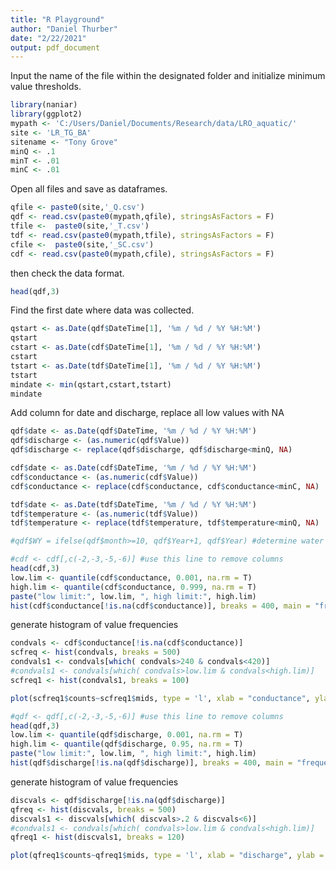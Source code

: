 ```yaml
---
title: "R Playground"
author: "Daniel Thurber"
date: "2/22/2021"
output: pdf_document
---
```


Input the name of the file within the designated folder and initialize minimum value thresholds.
```r
library(naniar)
library(ggplot2)
mypath <- 'C:/Users/Daniel/Documents/Research/data/LRO_aquatic/'
site <- 'LR_TG_BA'
sitename <- "Tony Grove"
minQ <- .1
minT <- .01
minC <- .01
```

Open all files and save as dataframes.
```r

qfile <- paste0(site,'_Q.csv')
qdf <- read.csv(paste0(mypath,qfile), stringsAsFactors = F)
tfile <-  paste0(site,'_T.csv')
tdf <- read.csv(paste0(mypath,tfile), stringsAsFactors = F)
cfile <-  paste0(site,'_SC.csv')
cdf <- read.csv(paste0(mypath,cfile), stringsAsFactors = F)
```

then check the data format. 
```r
head(qdf,3)
```

Find the first date where data was collected.
```r
qstart <- as.Date(qdf$DateTime[1], '%m / %d / %Y %H:%M')
qstart
cstart <- as.Date(cdf$DateTime[1], '%m / %d / %Y %H:%M')
cstart
tstart <- as.Date(tdf$DateTime[1], '%m / %d / %Y %H:%M')
tstart
mindate <- min(qstart,cstart,tstart)
mindate
```


Add column for date and discharge, replace all low values with NA
```r
qdf$date <- as.Date(qdf$DateTime, '%m / %d / %Y %H:%M')
qdf$discharge <- (as.numeric(qdf$Value))
qdf$discharge <- replace(qdf$discharge, qdf$discharge<minQ, NA)

cdf$date <- as.Date(cdf$DateTime, '%m / %d / %Y %H:%M')
cdf$conductance <- (as.numeric(cdf$Value))
cdf$conductance <- replace(cdf$conductance, cdf$conductance<minC, NA)

tdf$date <- as.Date(tdf$DateTime, '%m / %d / %Y %H:%M')
tdf$temperature <- (as.numeric(tdf$Value))
tdf$temperature <- replace(tdf$temperature, tdf$temperature<minQ, NA)

#qdf$WY = ifelse(qdf$month>=10, qdf$Year+1, qdf$Year) #determine water year
```

```r
#cdf <- cdf[,c(-2,-3,-5,-6)] #use this line to remove columns
head(cdf,3)
low.lim <- quantile(cdf$conductance, 0.001, na.rm = T)
high.lim <- quantile(cdf$conductance, 0.999, na.rm = T)
paste("low limit:", low.lim, ", high limit:", high.lim)
hist(cdf$conductance[!is.na(cdf$conductance)], breaks = 400, main = "frequency distribution", xlab = "conductance")
```

generate histogram of value frequencies
```r
condvals <- cdf$conductance[!is.na(cdf$conductance)]
scfreq <- hist(condvals, breaks = 500)
condvals1 <- condvals[which( condvals>240 & condvals<420)]
#condvals1 <- condvals[which( condvals>low.lim & condvals<high.lim)]
scfreq1 <- hist(condvals1, breaks = 100)
```
```r

plot(scfreq1$counts~scfreq1$mids, type = 'l', xlab = "conductance", ylab = 'frequency', main = sitename)
```

```r
#qdf <- qdf[,c(-2,-3,-5,-6)] #use this line to remove columns
head(qdf,3)
low.lim <- quantile(qdf$discharge, 0.001, na.rm = T)
high.lim <- quantile(qdf$discharge, 0.95, na.rm = T)
paste("low limit:", low.lim, ", high limit:", high.lim)
hist(qdf$discharge[!is.na(qdf$discharge)], breaks = 400, main = "frequency distribution", xlab = "discharge")
```

generate histogram of value frequencies
```r
discvals <- qdf$discharge[!is.na(qdf$discharge)]
qfreq <- hist(discvals, breaks = 500)
discvals1 <- discvals[which( discvals>.2 & discvals<6)]
#condvals1 <- condvals[which( condvals>low.lim & condvals<high.lim)]
qfreq1 <- hist(discvals1, breaks = 120)
```
```r

plot(qfreq1$counts~qfreq1$mids, type = 'l', xlab = "discharge", ylab = 'frequency', main = sitename)
```



